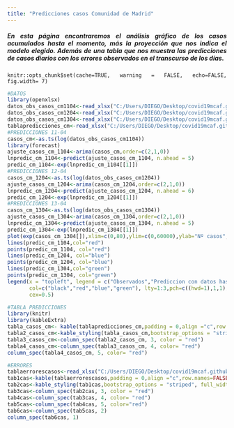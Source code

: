 ```yaml
---
title: "Predicciones casos Comunidad de Madrid"
---
```


<div style="text-align: justify">
##### En esta página encontraremos el análisis gráfico de los casos acumulados hasta el momento, más la proyección que nos indica el modelo elegido. Además de una tabla que nos muestra las predicciones de casos diarios con los errores observados en el transcurso de los días. 
<div/>

```rsetup
knitr::opts_chunk$set(cache=TRUE, warning = FALSE, echo=FALSE, fig.width= 7)

```

```r
#DATOS
library(openxlsx)
datos_obs_casos_cm1104<-read_xlsx("C:/Users/DIEGO/Desktop/covid19mcaf.github.io/Datos/Madrid/Casosmadrid_1104.xlsx")
datos_obs_casos_cm1204<-read_xlsx("C:/Users/DIEGO/Desktop/covid19mcaf.github.io/Datos/Madrid/Casosmadrid_1204.xlsx")
datos_obs_casos_cm1304<-read_xlsx("C:/Users/DIEGO/Desktop/covid19mcaf.github.io/Datos/Madrid/Casosmadrid_1304.xlsx")
tablapredicciones_cm<-read_xlsx("C:/Users/DIEGO/Desktop/covid19mcaf.github.io/Datos/Madrid/Tabla predicciones madrid.xlsx")
#PREDICCIONES 11-04
casos_cm<-as.ts(log(datos_obs_casos_cm1104))
library(forecast)
ajuste_casos_cm_1104<-arima(casos_cm,order=c(2,1,0))
lnpredic_cm_1104<-predict(ajuste_casos_cm_1104, n.ahead = 5)
predic_cm_1104<-exp(lnpredic_cm_1104[[1]])
#PREDICCIONES 12-04
casos_cm_1204<-as.ts(log(datos_obs_casos_cm1204))
ajuste_casos_cm_1204<-arima(casos_cm_1204,order=c(2,1,0))
lnpredic_cm_1204<-predict(ajuste_casos_cm_1204, n.ahead = 6)
predic_cm_1204<-exp(lnpredic_cm_1204[[1]])
#PREDICCIONES 13-04
casos_cm_1304<-as.ts(log(datos_obs_casos_cm1304))
ajuste_casos_cm_1304<-arima(casos_cm_1304,order=c(2,1,0))
lnpredic_cm_1304<-predict(ajuste_casos_cm_1304, n.ahead = 5)
predic_cm_1304<-exp(lnpredic_cm_1304[[1]])
plot(exp(casos_cm_1304[]),xlim=c(0,80),ylim=c(0,60000),ylab="Nº casos", xlab="Días", main="Predicciones casos")
lines(predic_cm_1104,col="red")
points(predic_cm_1104, col="red")
lines(predic_cm_1204, col="blue")
points(predic_cm_1204, col="blue")
lines(predic_cm_1304,col="green")
points(predic_cm_1304, col="green")
legend(x = "topleft", legend = c("Observados","Prediccion con datos hasta el 11/04/2020", "Predicción con datos hasta el 12/04/2020","Predicción con datos hasta el 13/04/2020"),
       col=c("black","red","blue","green"), lty=1:3,pch=c((hwd=1),1,1),
       cex=0.5)

#TABLA PREDICCIONES
library(knitr)
library(kableExtra)
tabla_casos_cm<- kable(tablapredicciones_cm,padding = 0,align ="c",row.names=FALSE,knitr.table.format = "html") 
tabla2_casos_cm<-kable_styling(tabla_casos_cm,bootstrap_options = "striped", full_width = F, position = "float_left") 
tabla3_casos_cm<-column_spec(tabla2_casos_cm, 3, color = "red")
tabla4_casos_cm<-column_spec(tabla3_casos_cm, 4, color= "red")
column_spec(tabla4_casos_cm, 5, color= "red")

#ERRORES
tablaerrorescasos<-read_xlsx("C:/Users/DIEGO/Desktop/covid19mcaf.github.io/Datos/Madrid/tablaerrorescasosmadrid.xlsx")
tab1cas<-kable(tablaerrorescasos,padding = 0,align ="c",row.names=FALSE,knitr.table.format = "html")
tab2cas<-kable_styling(tab1cas,bootstrap_options = "striped", full_width = F, position = "float_left")
tab3cas<-column_spec(tab2cas, 3, color = "red")
tab4cas<-column_spec(tab3cas, 4, color= "red")
tab5cas<-column_spec(tab4cas, 5, color="red")
tab6cas<-column_spec(tab5cas, 2)
column_spec(tab6cas, 1)




```


